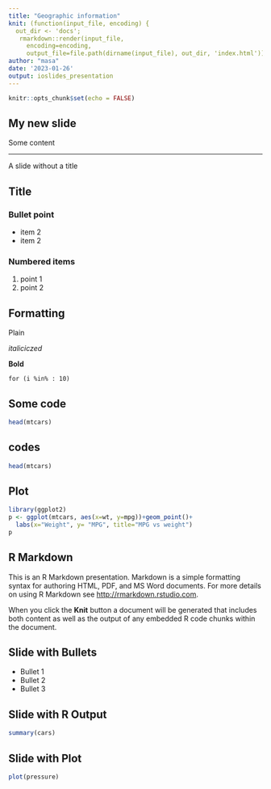 ```yaml
---
title: "Geographic information"
knit: (function(input_file, encoding) {
  out_dir <- 'docs';
   rmarkdown::render(input_file,
     encoding=encoding,
     output_file=file.path(dirname(input_file), out_dir, 'index.html'))})
author: "masa"
date: '2023-01-26'
output: ioslides_presentation
---
```


```r
knitr::opts_chunk$set(echo = FALSE)
```


## My new slide

Some content

*** 
A slide without a title


## Title

### Bullet point
- item 2
- item 2

### Numbered items
1. point 1
2. point 2


## Formatting

Plain 

*italiciczed*

**Bold**

`for (i %in% : 10)`



## Some code

```r
head(mtcars)
```

## codes

```r
head(mtcars)
```


## Plot

```r
library(ggplot2)
p <- ggplot(mtcars, aes(x=wt, y=mpg))+geom_point()+
  labs(x="Weight", y= "MPG", title="MPG vs weight")
p
```






## R Markdown

This is an R Markdown presentation. Markdown is a simple formatting syntax for authoring HTML, PDF, and MS Word documents. For more details on using R Markdown see <http://rmarkdown.rstudio.com>.

When you click the **Knit** button a document will be generated that includes both content as well as the output of any embedded R code chunks within the document.

## Slide with Bullets

- Bullet 1
- Bullet 2
- Bullet 3

## Slide with R Output

```r
summary(cars)
```

## Slide with Plot

```r
plot(pressure)
```


